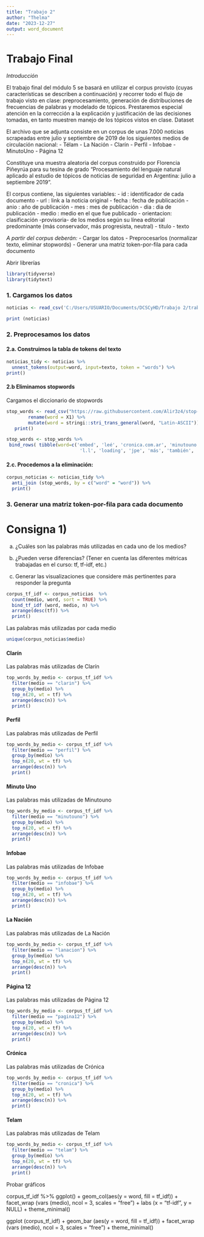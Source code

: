 ```yaml
---
title: "Trabajo 2"
author: "Thelma"
date: "2023-12-27"
output: word_document
---
```


# Trabajo Final

*Introducción*

El trabajo final del módulo 5 se basará en utilizar el corpus provisto (cuyas
características se describen a continuación) y recorrer todo el flujo de trabajo visto en
clase: preprocesamiento, generación de distribuciones de frecuencias de palabras y
modelado de tópicos. Prestaremos especial atención en la corrección a la explicación y
justificación de las decisiones tomadas, en tanto muestren manejo de los tópicos vistos
en clase.
Dataset

El archivo que se adjunta consiste en un corpus de unas 7.000 noticias scrapeadas
entre julio y septiembre de 2019 de los siguientes medios de circulación nacional:
- Télam
- La Nación
- Clarín
- Perfil
- Infobae
- MinutoUno
- Página 12

Constituye una muestra aleatoria del corpus construido por Florencia Piñeyrúa para su
tesina de grado “Procesamiento del lenguaje natural aplicado al estudio de tópicos de
noticias de seguridad en Argentina: julio a septiembre 2019”. 

El corpus contiene, las siguientes variables:
- id : identificador de cada documento
- url : link a la noticia original
- fecha : fecha de publicación
- anio : año de publicación
- mes : mes de publicación
- dia : dia de publicación
- medio : medio en el que fue publicado
- orientacion: clasificación -provisoria- de los medios según su línea editorial
predominante (más conservador, más progresista, neutral)
- titulo
- texto

*A partir del corpus deberán:*
- Cargar los datos
- Preprocesarlos (normalizar texto, eliminar stopwords)
- Generar una matriz token-por-fila para cada documento

Abrir librerías

```r
library(tidyverse)
library(tidytext)
```

### 1. Cargamos los datos

```r
noticias <- read_csv('C:/Users/USUARIO/Documents/DCSCyHD/Trabajo 2/trabajo2_DCSCyHD/M5_corpus_medios.csv')

print (noticias)
```
### 2. Preprocesamos los datos

#### 2.a. Construimos la tabla de tokens del texto
```r
noticias_tidy <- noticias %>%
  unnest_tokens(output=word, input=texto, token = "words") %>% 
print()
```

#### 2.b Eliminamos stopwords

Cargamos el diccionario de stopwords

```r
stop_words <- read_csv("https://raw.githubusercontent.com/Alir3z4/stop-words/master/spanish.txt", col_names=FALSE) %>%
        rename(word = X1) %>%
        mutate(word = stringi::stri_trans_general(word, "Latin-ASCII")) %>% 
   print()

stop_words <- stop_words %>%
 bind_rows( tibble(word=c('embed', 'leé', 'cronica.com.ar', 'minutouno.com', 'comentar', 'jpg', 'loading', 'pristupluk', '	minutouno.com', 'guardar', '	páginai12', '01', 	
                           'l.l', 'loading', 'jpe', 'más', 'también', 'está', 'había', 'qué', 'así', 'están', 'además', 'según', 'frente', 'día', '1', 'gusta', 'twitter', 'fuente', 'whatsapp', 'compartir', 'facebook', 'mail', 'él'))) 

```


#### 2.c. Procedemos a la eliminación:
```r
corpus_noticias <- noticias_tidy %>%
  anti_join (stop_words, by = c("word" = "word")) %>% 
  print()
```

### 3. Generar una matriz token-por-fila para cada documento


# Consigna 1) 

a) ¿Cuáles son las palabras más utilizadas en cada uno de los medios? 

b) ¿Pueden verse diferencias? (Tener en cuenta las diferentes métricas trabajadas en el
curso: tf, tf-idf, etc.) 
c) Generar las visualizaciones que considere más pertinentes para responder la pregunta

```r
corpus_tf_idf <- corpus_noticias  %>%
  count(medio, word, sort = TRUE) %>%
  bind_tf_idf (word, medio, n) %>% 
  arrange(desc(tf)) %>% 
  print()
```

Las palabras más utilizadas por cada medio

```r
unique(corpus_noticias$medio)
```
#### Clarín

Las palabras más utilizadas de Clarín

```r
top_words_by_medio <- corpus_tf_idf %>%
  filter(medio == "clarin") %>% 
  group_by(medio) %>%
  top_n(20, wt = tf) %>%
  arrange(desc(n)) %>% 
  print()

```

#### Perfil

Las palabras más utilizadas de Perfil

```r
top_words_by_medio <- corpus_tf_idf %>%
  filter(medio == "perfil") %>% 
  group_by(medio) %>%
  top_n(20, wt = tf) %>%
  arrange(desc(n)) %>% 
  print()

```

#### Minuto Uno

Las palabras más utilizadas de Minutouno

```r
top_words_by_medio <- corpus_tf_idf %>%
  filter(medio == "minutouno") %>% 
  group_by(medio) %>%
  top_n(20, wt = tf) %>%
  arrange(desc(n)) %>% 
  print()
```


#### Infobae

Las palabras más utilizadas de Infobae


```r
top_words_by_medio <- corpus_tf_idf %>%
  filter(medio == "infobae") %>% 
  group_by(medio) %>%
  top_n(20, wt = tf) %>%
  arrange(desc(n)) %>% 
  print()
```


#### La Nación

Las palabras más utilizadas de La Nación


```r
top_words_by_medio <- corpus_tf_idf %>%
  filter(medio == "lanacion") %>% 
  group_by(medio) %>%
  top_n(20, wt = tf) %>%
  arrange(desc(n)) %>% 
  print()
```


#### Página 12

Las palabras más utilizadas de Página 12


```r
top_words_by_medio <- corpus_tf_idf %>%
  filter(medio == "pagina12") %>% 
  group_by(medio) %>%
  top_n(20, wt = tf) %>%
  arrange(desc(n)) %>% 
  print()
```


#### Crónica

Las palabras más utilizadas de Crónica


```r
top_words_by_medio <- corpus_tf_idf %>%
  filter(medio == "cronica") %>% 
  group_by(medio) %>%
  top_n(20, wt = tf) %>%
  arrange(desc(n)) %>% 
  print()
```

#### Telam

Las palabras más utilizadas de Telam


```r
top_words_by_medio <- corpus_tf_idf %>%
  filter(medio == "telam") %>% 
  group_by(medio) %>%
  top_n(20, wt = tf) %>%
  arrange(desc(n)) %>% 
  print()
```
Probar gráficos



corpus_tf_idf %>% 
  ggplot() +
  geom_col(aes(y = word, fill = tf_idf)) +
  facet_wrap (vars (medio), ncol = 3, scales = "free") +
  labs (x = "tf-idf", y = NULL) +
  theme_minimal()


  ggplot (corpus_tf_idf) +
    geom_bar (aes(y = word, fill = tf_idf)) +
  facet_wrap (vars (medio), ncol = 3, scales = "free") +
  theme_minimal() 






